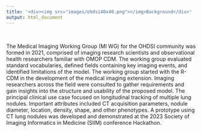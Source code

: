 ```yaml
---
title: '<div><img src="images/ohdsi40x40.png"></img>Background</div>'
output: html_document
---
```


<br>

The Medical Imaging Working Group (MI WG) for the OHDSI community was formed in 2021, comprised of imaging research scientists and observational health researchers familiar with OMOP CDM. The working group evaluated standard vocabularies, defined fields containing key imaging events, and identified limitations of the model. The working group started with the R-CDM in the development of the medical imaging extension. Imaging researchers across the field were consulted to gather requirements and gain insights into the structure and usability of the proposed model. The principal clinical use case focused on longitudinal tracking of multiple lung nodules. Important attributes included CT acquisition parameters, nodule diameter, location, density, shape, and other phenotypes. A prototype using CT lung nodules was developed and demonstrated at the 2023 Society of Imaging Informatics in Medicine (SIIM) conference Hackathon.



